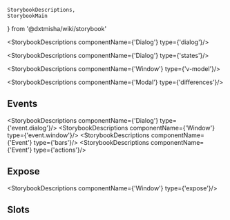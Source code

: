     StorybookDescriptions,
    StorybookMain
} from '@dxtmisha/wiki/storybook'


[//]: # (:documentation-import [!] System label / Системная метка)
[//]: # (:documentation-import [!] System label / Системная метка)

<Meta of={Dialog}/>
<StorybookMain
    name={DialogWikiStorybook.getName()}
    description={DialogWikiStorybook.getDescription()}
    story={Dialog.Dialog}
/>

[//]: # (:documentation-body [!] System label / Системная метка)

<StorybookDescriptions componentName={'Dialog'} type={'dialog'}/>

<StorybookDescriptions componentName={'Dialog'} type={'states'}/>
<Canvas of={Dialog.DialogStates}/>

<StorybookDescriptions componentName={'Window'} type={'v-model'}/>
<Canvas of={Dialog.DialogVModel}/>

<StorybookDescriptions componentName={'Modal'} type={'differences'}/>
    
[//]: # (:documentation-body [!] System label / Системная метка)

[//]: # (:documentation-events [!] System label / Системная метка)
## Events

<StorybookDescriptions componentName={'Dialog'} type={'event.dialog'}/>
<StorybookDescriptions componentName={'Window'} type={'event.window'}/>
<StorybookDescriptions componentName={'Event'} type={'bars'}/>
<StorybookDescriptions componentName={'Event'} type={'actions'}/>
    
[//]: # (:documentation-events [!] System label / Системная метка)

[//]: # (:documentation-expose [!] System label / Системная метка)
## Expose

<StorybookDescriptions componentName={'Window'} type={'expose'}/>
    
[//]: # (:documentation-expose [!] System label / Системная метка)

[//]: # (:documentation-slots [!] System label / Системная метка)
## Slots

<Canvas of={Dialog.DialogAllSlots}/>
<StorybookDescriptions componentName={'Dialog'} type={'slots'}/>
    
[//]: # (:documentation-slots [!] System label / Системная метка)
